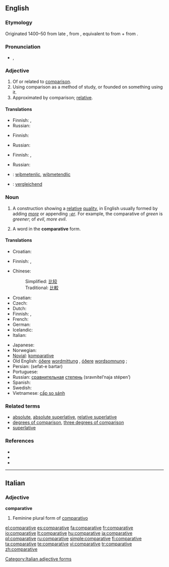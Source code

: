 ==English==

===Etymology===
Originated 1400–50 from late {{etyl|enm}} {{term|comparative|lang=enm}}, from {{etyl|la}} {{term|comparativus|lang=la}}, equivalent to {{term|comparatus|lang=la}} from {{term|comparare||to compare|lang=la}} + {{term|-ive}} from {{etyl|la}} {{term|-ivus|lang=la}}.

===Pronunciation===
* {{a|UK|US}} {{IPA|/kəmˈpæɹ.ə.tɪv/}}, {{SAMPA|/k@m"p{r.@.tIv/}}

===Adjective===
{{en-adj}}

# Of or related to [[comparison]].
# Using comparison as a method of study, or founded on something using it.
# Approximated by comparison; [[relative]].

====Translations====
{{trans-top|of or related to comparison}}
{{trans-mid}}
* Finnish: {{t|fi|verrannollinen}}, {{t|fi|vertaileva}}
* Russian: {{t|ru|сравнительный|sc=Cyrl|tr=sravnít'el'nyj}}
{{trans-bottom}}

{{trans-top|using comparison as a method of study}}
* Finnish: {{t|fi|vertaileva}}
{{trans-mid}}
* Russian: {{t|ru|сравнительный|sc=Cyrl|tr=sravnít'el'nyj}}
{{trans-bottom}}

{{trans-top|relative}}
* Finnish: {{t+|fi|suhteellinen}}, {{t|fi|verrannollinen}}
{{trans-mid}}
* Russian: {{t|ru|относительный|sc=Cyrl|tr=otnosít'el'nyj}}
{{trans-bottom}}

{{checktrans-top}}
* {{ttbc|Old English}}: [[wiþmetenlic]], [[wiþmetendlic]]
* {{ttbc|German}}: [[vergleichend]]
{{trans-bottom}}

===Noun===
{{wikipedia}}
{{en-noun}}

# {{grammar}} A construction showing a [[relative]] [[quality]], in English usually formed by adding ''[[more]]'' or appending ''[[-er]]''. For example, the comparative of ''green'' is ''greener''; of ''evil'', ''more evil''.
# {{grammar}} A word in the '''comparative''' form.

====Translations====
{{trans-top|grammatical construction}}
* Croatian: {{t+|hr|komparativ|m|alt=kȍmparatīv}}
{{trans-mid}}
* Finnish: {{t+|fi|komparatiivi}}, {{t-|fi|vertailumuoto}}
{{trans-bottom}}

{{trans-top|word in comparative form}}
* Chinese:
*: Simplified: [[比较]]
*: Traditional: [[比較]]
* Croatian: {{t+|hr|komparativ|m|alt=kȍmparatīv}}
* Czech: {{t+|cs|komparativ|m}}
* Dutch: {{t+|nl|vergrotende trap|m}}
* Finnish: {{t+|fi|komparatiivi}}, {{t-|fi|vertailumuoto}}
* French: {{t+|fr|comparatif|m}}
* German: {{t+|de|Komparativ|m}}
* Icelandic: {{t+|is|miðstig|n}}
* Italian: {{t-|it|comparativo}}
{{trans-mid}}
* Japanese: {{t-|ja|比較級|sc=Jpan}}
* Norwegian: {{t+|no|komparativ}}
* [[Novial]]: [[komparative]]
* Old English: [[óðer]]e [[wordmittung]] {{f}}, [[óðer]]e [[wordsomnung]] {{f}};
* Persian: {{fa-Arab|[[صفت برتر]]}} (sefat-e bartar)
* Portuguese: {{t+|pt|comparativo|m}}
* Russian: [[сравнительный|сравнительная]] [[степень]] (sravnítel’naja stépen’) {{f}}
* Spanish: {{t-|es|comparativo|m}}
* Swedish: {{t+|sv|komparativ|n}}
* Vietnamese: [[cấp so sánh]]
{{trans-bottom}}

===Related terms===
* [[absolute]], [[absolute superlative]], [[relative superlative]]
* [[degrees of comparison]], [[three degrees of comparison]]
* [[superlative]]

===References===
* {{R:American Heritage 2000|comparative}}
* {{R:Dictionary.com|comparative}}
* {{R:WordNet 2003|comparative}}

----

==Italian==

===Adjective===
'''comparative''' {{f}}

# Feminine plural form of [[comparativo]]

[[Category:Italian adjective forms]]

[[el:comparative]]
[[es:comparative]]
[[fa:comparative]]
[[fr:comparative]]
[[io:comparative]]
[[lt:comparative]]
[[hu:comparative]]
[[ja:comparative]]
[[pl:comparative]]
[[ru:comparative]]
[[simple:comparative]]
[[fi:comparative]]
[[ta:comparative]]
[[te:comparative]]
[[vi:comparative]]
[[tr:comparative]]
[[zh:comparative]]